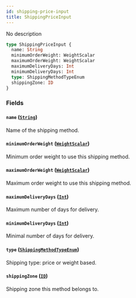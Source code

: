 ```yaml
---
id: shipping-price-input
title: ShippingPriceInput
---
```


No description

```graphql
type ShippingPriceInput {
  name: String
  minimumOrderWeight: WeightScalar
  maximumOrderWeight: WeightScalar
  maximumDeliveryDays: Int
  minimumDeliveryDays: Int
  type: ShippingMethodTypeEnum
  shippingZone: ID
}
```

### Fields

#### `name` ([`String`](/developer/api-reference/scalars/string.mdx))

Name of the shipping method.

#### `minimumOrderWeight` ([`WeightScalar`](/developer/api-reference/scalars/weight-scalar.mdx))

Minimum order weight to use this shipping method.

#### `maximumOrderWeight` ([`WeightScalar`](/developer/api-reference/scalars/weight-scalar.mdx))

Maximum order weight to use this shipping method.

#### `maximumDeliveryDays` ([`Int`](/developer/api-reference/scalars/int.mdx))

Maximum number of days for delivery.

#### `minimumDeliveryDays` ([`Int`](/developer/api-reference/scalars/int.mdx))

Minimal number of days for delivery.

#### `type` ([`ShippingMethodTypeEnum`](/developer/api-reference/enums/shipping-method-type-enum.mdx))

Shipping type: price or weight based.

#### `shippingZone` ([`ID`](/developer/api-reference/scalars/id.mdx))

Shipping zone this method belongs to.
